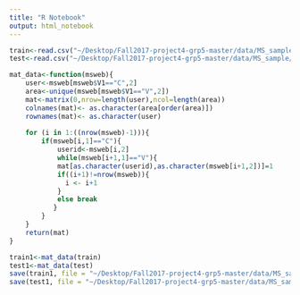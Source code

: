 ```yaml
---
title: "R Notebook"
output: html_notebook
---
```


```r
train<-read.csv("~/Desktop/Fall2017-project4-grp5-master/data/MS_sample/data_train.csv",header = T)[,-1]
test<-read.csv("~/Desktop/Fall2017-project4-grp5-master/data/MS_sample/data_test.csv",header = T)[,-1]

mat_data<-function(msweb){
    user<-msweb[msweb$V1=="C",2]
    area<-unique(msweb[msweb$V1=="V",2])
    mat<-matrix(0,nrow=length(user),ncol=length(area))
    colnames(mat)<- as.character(area[order(area)])
    rownames(mat)<- as.character(user)
    
    for (i in 1:((nrow(msweb)-1))){
        if(msweb[i,1]=="C"){
            userid<-msweb[i,2]
            while(msweb[i+1,1]=="V"){
            mat[as.character(userid),as.character(msweb[i+1,2])]=1
            if((i+1)!=nrow(msweb)){
              i <- i+1
            }
            else break
           }
        }
    }
    return(mat)
}

train1<-mat_data(train)
test1<-mat_data(test)
save(train1, file = "~/Desktop/Fall2017-project4-grp5-master/data/MS_sample/train1.RData")
save(test1, file = "~/Desktop/Fall2017-project4-grp5-master/data/MS_sample/test1.RData")


```

